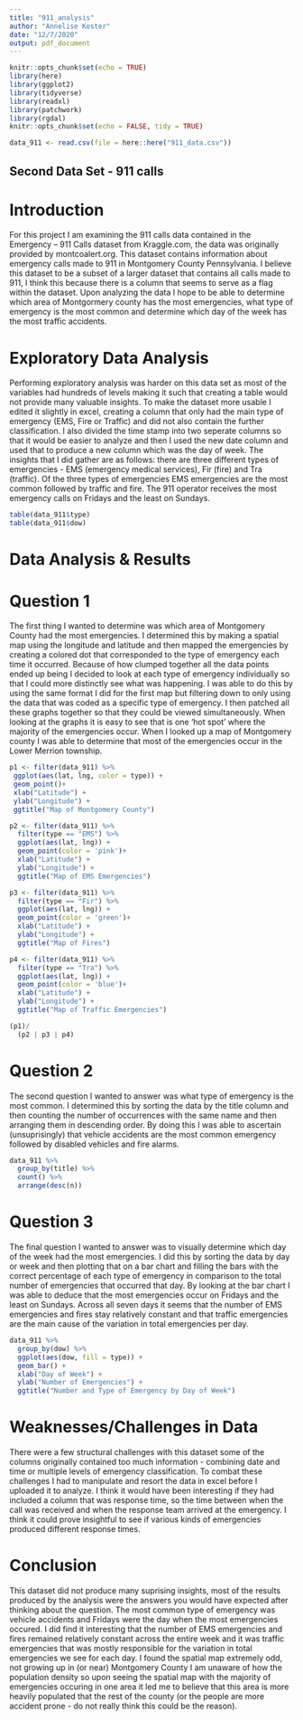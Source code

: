 ```yaml
---
title: "911_analysis"
author: "Annelise Koster"
date: "12/7/2020"
output: pdf_document
---
```


```r
knitr::opts_chunk$set(echo = TRUE)
library(here)
library(ggplot2)
library(tidyverse)
library(readxl)
library(patchwork)
library(rgdal)
knitr::opts_chunk$set(echo = FALSE, tidy = TRUE)

data_911 <- read.csv(file = here::here("911_data.csv"))
```

## Second Data Set - 911 calls

# Introduction
For this project I am examining the 911 calls data contained in the Emergency – 911 Calls dataset from Kraggle.com, the data was originally provided by montcoalert.org. This dataset contains information about emergency calls made to 911 in Montgomery County Pennsylvania. I believe this dataset to be a subset of a larger dataset that contains all calls made to 911, I think this because there is a column that seems to serve as a flag within the dataset. Upon analyzing the data I hope to be able to determine which area of Montgormery county has the most emergencies, what type of emergency is the most common and determine which day of the week has the most traffic accidents.


# Exploratory Data Analysis
Performing exploratory analysis was harder on this data set as most of the variables had hundreds of levels making it such that creating a table would not provide many valuable insights. To make the dataset more usable I edited it slightly in excel, creating a column that only had the main type of emergency (EMS, Fire or Traffic) and did not also contain the further classification. I also divided the time stamp into two seperate columns so that it would be easier to analyze and then I used the new date column and used that to produce a new column which was the day of week. The insights that I did gather are as follows: there are three different types of emergencies - EMS (emergency medical services), Fir (fire) and Tra (traffic). Of the three types of emergencies EMS emergencies are the most common followed by traffic and fire. The 911 operator receives the most emergency calls on Fridays and the least on Sundays. 


```r

table(data_911$type)
table(data_911$dow)

```

# Data Analysis & Results

# Question 1
The first thing I wanted to determine was which area of Montgomery County had the most emergencies. I determined this by making a spatial map using the longitude and latitude and then mapped the emergencies by creating a colored dot that corresponded to the type of emergency each time it occurred. Because of how clumped together all the data points ended up being I decided to look at each type of emergency individually so that I could more distinctly see what was happening. I was able to do this by using the same format I did for the first map but filtering down to only using the data that was coded as a specific type of emergency. I then patched all these graphs together so that they could be viewed simultaneously. When looking at the graphs it is easy to see that is one 'hot spot' where the majority of the emergencies occur. When I looked up a map of Montgomery county I was able to determine that most of the emergencies occur in the Lower Merrion township. 

```r

p1 <- filter(data_911) %>%
 ggplot(aes(lat, lng, color = type)) +
 geom_point()+
 xlab("Latitude") +
 ylab("Longitude") +
 ggtitle("Map of Montgomery County")

p2 <- filter(data_911) %>%
  filter(type == "EMS") %>%
  ggplot(aes(lat, lng)) +
  geom_point(color = 'pink')+
  xlab("Latitude") +
  ylab("Longitude") +
  ggtitle("Map of EMS Emergencies")

p3 <- filter(data_911) %>%
  filter(type == "Fir") %>%
  ggplot(aes(lat, lng)) +
  geom_point(color = 'green')+
  xlab("Latitude") +
  ylab("Longitude") +
  ggtitle("Map of Fires")

p4 <- filter(data_911) %>%
  filter(type == "Tra") %>%
  ggplot(aes(lat, lng)) +
  geom_point(color = 'blue')+
  xlab("Latitude") +
  ylab("Longitude") +
  ggtitle("Map of Traffic Emergencies")

(p1)/
  (p2 | p3 | p4)


```


# Question 2
The second question I wanted to answer was what type of emergency is the most common. I determined this by sorting the data by the title column and then counting the number of occurrences with the same name and then arranging them in descending order. By doing this I was able to ascertain (unsuprisingly) that vehicle accidents are the most common emergency followed by disabled vehicles and fire alarms. 

```r

data_911 %>%
  group_by(title) %>%
  count() %>%
  arrange(desc(n))

```

# Question 3
The final question I wanted to answer was to visually determine which day of the week had the most emergencies. I did this by sorting the data by day or week and then plotting that on a bar chart and filling the bars with the correct percentage of each type of emergency in comparison to the total number of emergencies that occurred that day. By looking at the bar chart I was able to deduce that the most emergencies occur on Fridays and the least on Sundays. Across all seven days it seems that the number of EMS emergencies and fires stay relatively constant and that traffic emergencies are the main cause of the variation in total emergencies per day. 

```r

data_911 %>%
  group_by(dow) %>%
  ggplot(aes(dow, fill = type)) +
  geom_bar() +
  xlab("Day of Week") +
  ylab("Number of Emergencies") +
  ggtitle("Number and Type of Emergency by Day of Week")


```



# Weaknesses/Challenges in Data
There were a few structural challenges with this dataset some of the columns originally contained too much information - combining date and time or multiple levels of emergency classification. To combat these challenges I had to manipulate and resort the data in excel before I uploaded it to analyze. I think it would have been interesting if they had included a column that was response time, so the time between when the call was received and when the response team arrived at the emergency. I think it could prove insightful to see if various kinds of emergencies produced different response times. 

# Conclusion
This dataset did not produce many suprising insights, most of the results produced by the analysis were the answers you would have expected after thinking about the question. The most common type of emergency was vehicle accidents and Fridays were the day when the most emergencies occured. I did find it interesting that the number of EMS emergencies and fires remained relatively constant across the entire week and it was traffic emergencies that was mostly responsible for the variation in total emergencies we see for each day. I found the spatial map extremely odd, not growing up in (or near) Montgomery County I am unaware of how the population density so upon seeing the spatial map with the majority of emergencies occuring in one area it led me to believe that this area is more heavily populated that the rest of the county (or the people are more accident prone - do not really think this could be the reason). 










